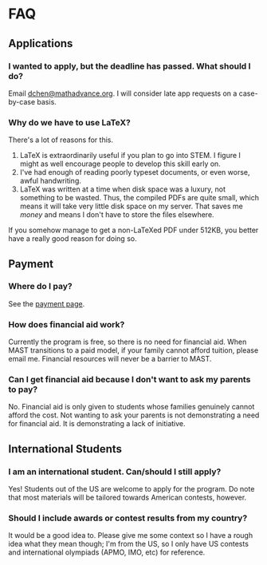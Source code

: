 # FAQ

## Applications

### I wanted to apply, but the deadline has passed. What should I do?

Email [dchen@mathadvance.org](mailto:dchen@mathadvance.org). I will consider late app requests on a case-by-case basis.

### Why do we have to use LaTeX?

There's a lot of reasons for this.

1. LaTeX is extraordinarily useful if you plan to go into STEM. I figure I might as well encourage people to develop this skill early on.
2. I've had enough of reading poorly typeset documents, or even worse, awful handwriting.
3. LaTeX was written at a time when disk space was a luxury, not something to be wasted. Thus, the compiled PDFs are quite small, which means it will take very little disk space on my server. That saves me *money* and means I don't have to store the files elsewhere.

If you somehow manage to get a non-LaTeXed PDF under 512KB, you better have a really good reason for doing so.

## Payment

### Where do I pay?

See the [payment page](payment).

### How does financial aid work?

Currently the program is free, so there is no need for financial aid. When MAST transitions to a paid model, if your family cannot afford tuition, please email me. Financial resources will never be a barrier to MAST.

### Can I get financial aid because I don't want to ask my parents to pay?

No. Financial aid is only given to students whose families genuinely cannot afford the cost. Not wanting to ask your parents is not demonstrating a need for financial aid. It is demonstrating a lack of initiative.

## International Students

### I am an international student. Can/should I still apply?

Yes! Students out of the US are welcome to apply for the program. Do note that most materials will be tailored towards American contests, however.

### Should I include awards or contest results from my country?

It would be a good idea to. Please give me some context so I have a rough idea what they mean though; I'm from the US, so I only have US contests and international olympiads (APMO, IMO, etc) for reference.
